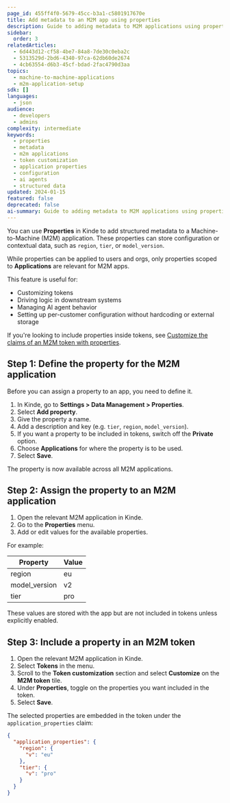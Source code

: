 ```yaml
---
page_id: 455ff4f0-5679-45cc-b3a1-c5801917670e
title: Add metadata to an M2M app using properties
description: Guide to adding metadata to M2M applications using properties including property definition, assignment, and token customization for configuration management
sidebar:
  order: 3
relatedArticles:
  - 6d443d12-cf58-4be7-84a8-7de30c0eba2c
  - 5313529d-2bd6-4340-97ca-62db60de2674
  - 4cb63554-d6b3-45cf-bdad-2fac4790d3aa
topics:
  - machine-to-machine-applications
  - m2m-application-setup
sdk: []
languages:
  - json
audience:
  - developers
  - admins
complexity: intermediate
keywords:
  - properties
  - metadata
  - m2m applications
  - token customization
  - application properties
  - configuration
  - ai agents
  - structured data
updated: 2024-01-15
featured: false
deprecated: false
ai-summary: Guide to adding metadata to M2M applications using properties including property definition, assignment, and token customization for configuration management.
---
```


You can use **Properties** in Kinde to add structured metadata to a Machine-to-Machine (M2M) application. These properties can store configuration or contextual data, such as `region`, `tier`, or `model_version`.

While properties can be applied to users and orgs, only properties scoped to **Applications** are relevant for M2M apps. 

This feature is useful for:

- Customizing tokens
- Driving logic in downstream systems
- Managing AI agent behavior
- Setting up per-customer configuration without hardcoding or external storage

If you're looking to include properties inside tokens, see [Customize the claims of an M2M token with properties](/machine-to-machine-applications/m2m-application-setup/add-metadata-to-an-m2m-application-with-properties/).

## Step 1: Define the property for the M2M application

Before you can assign a property to an app, you need to define it.

1. In Kinde, go to **Settings > Data Management > Properties**.
2. Select **Add property**.
3. Give the property a name.
4. Add a description and key (e.g. `tier`, `region`, `model_version`).
5. If you want a property to be included in tokens, switch off the **Private** option.
6. Choose **Applications** for where the property is to be used.
7. Select **Save**.

The property is now available across all M2M applications.

## Step 2: Assign the property to an M2M application

1. Open the relevant M2M application in Kinde. 
2. Go to the **Properties** menu.
3. Add or edit values for the available properties.

For example:

| Property      | Value |
| ------------- | ----- |
| region        | eu    |
| model_version | v2    |
| tier          | pro   |

These values are stored with the app but are not included in tokens unless explicitly enabled.

## Step 3: Include a property in an M2M token

1. Open the relevant M2M application in Kinde. 
2. Select **Tokens** in the menu.
3. Scroll to the **Token customization** section and select **Customize** on the **M2M token** tile. 
4. Under **Properties**, toggle on the properties you want included in the token.
5. Select **Save**.

The selected properties are embedded in the token under the `application_properties` claim:

```json
{
  "application_properties": {
    "region": {
      "v": "eu"
    },
    "tier": {
      "v": "pro"
    }
  }
}
```
